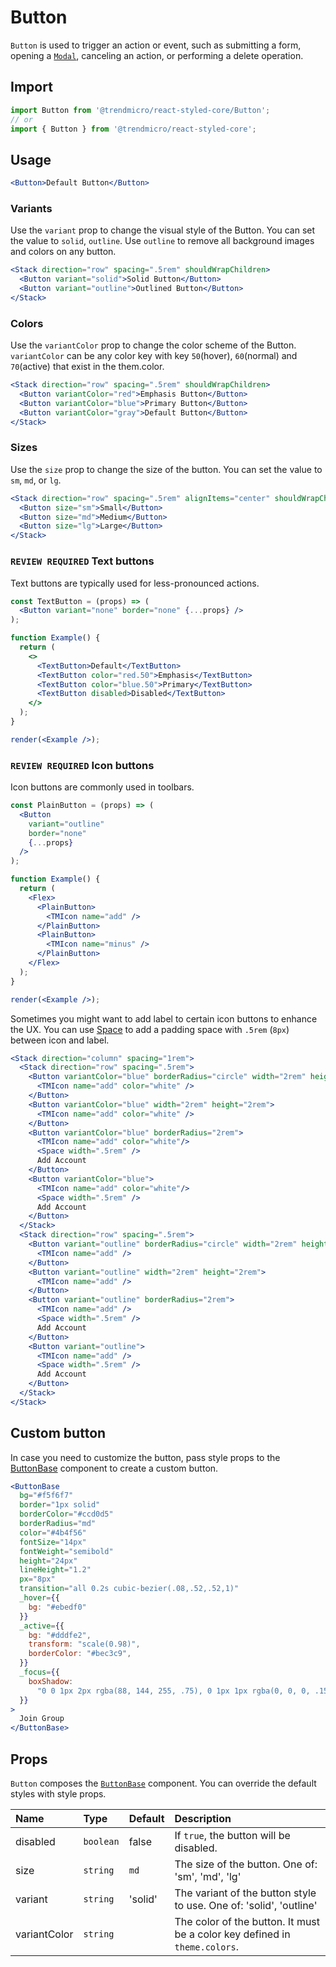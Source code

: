 # Button

`Button` is used to trigger an action or event, such as submitting a form, opening a [`Modal`](./modal), canceling an action, or performing a delete operation.

## Import

```js
import Button from '@trendmicro/react-styled-core/Button';
// or
import { Button } from '@trendmicro/react-styled-core';
```

## Usage

```jsx
<Button>Default Button</Button>
```

### Variants

Use the `variant` prop to change the visual style of the Button. You can set the value to `solid`, `outline`. Use `outline` to remove all background images and colors on any button.

```jsx
<Stack direction="row" spacing=".5rem" shouldWrapChildren>
  <Button variant="solid">Solid Button</Button>
  <Button variant="outline">Outlined Button</Button>
</Stack>
```

### Colors

Use the `variantColor` prop to change the color scheme of the Button. `variantColor` can be any color key with key `50`(hover), `60`(normal) and `70`(active) that exist in the them.color.

```jsx
<Stack direction="row" spacing=".5rem" shouldWrapChildren>
  <Button variantColor="red">Emphasis Button</Button>
  <Button variantColor="blue">Primary Button</Button>
  <Button variantColor="gray">Default Button</Button>
</Stack>
```

### Sizes

Use the `size` prop to change the size of the button. You can set the value to `sm`, `md`, or `lg`.

```jsx
<Stack direction="row" spacing=".5rem" alignItems="center" shouldWrapChildren>
  <Button size="sm">Small</Button>
  <Button size="md">Medium</Button>
  <Button size="lg">Large</Button>
</Stack>
```

### `REVIEW REQUIRED` Text buttons

Text buttons are typically used for less-pronounced actions.

```jsx noInline
const TextButton = (props) => (
  <Button variant="none" border="none" {...props} />
);

function Example() {
  return (
    <>
      <TextButton>Default</TextButton>
      <TextButton color="red.50">Emphasis</TextButton>
      <TextButton color="blue.50">Primary</TextButton>
      <TextButton disabled>Disabled</TextButton>
    </>
  );
}

render(<Example />);
```

### `REVIEW REQUIRED` Icon buttons

Icon buttons are commonly used in toolbars. 

```jsx noInline
const PlainButton = (props) => (
  <Button
    variant="outline"
    border="none"
    {...props}
  />
);

function Example() {
  return (
    <Flex>
      <PlainButton>
        <TMIcon name="add" />
      </PlainButton>
      <PlainButton>
        <TMIcon name="minus" />
      </PlainButton>
    </Flex>
  );
}

render(<Example />);
```

Sometimes you might want to add label to certain icon buttons to enhance the UX. You can use [Space](./space) to add a padding space with `.5rem` (`8px`) between icon and label.

```jsx
<Stack direction="column" spacing="1rem">
  <Stack direction="row" spacing=".5rem">
    <Button variantColor="blue" borderRadius="circle" width="2rem" height="2rem">
      <TMIcon name="add" color="white" />
    </Button>
    <Button variantColor="blue" width="2rem" height="2rem">
      <TMIcon name="add" color="white" />
    </Button>
    <Button variantColor="blue" borderRadius="2rem">
      <TMIcon name="add" color="white"/>
      <Space width=".5rem" />
      Add Account
    </Button>
    <Button variantColor="blue">
      <TMIcon name="add" color="white"/>
      <Space width=".5rem" />
      Add Account
    </Button>
  </Stack>
  <Stack direction="row" spacing=".5rem">
    <Button variant="outline" borderRadius="circle" width="2rem" height="2rem">
      <TMIcon name="add" />
    </Button>
    <Button variant="outline" width="2rem" height="2rem">
      <TMIcon name="add" />
    </Button>
    <Button variant="outline" borderRadius="2rem">
      <TMIcon name="add" />
      <Space width=".5rem" />
      Add Account
    </Button>
    <Button variant="outline">
      <TMIcon name="add" />
      <Space width=".5rem" />
      Add Account
    </Button>
  </Stack>
</Stack>
```

## Custom button

In case you need to customize the button, pass style props to the [ButtonBase](./buttonbase) component to create a custom button.

```jsx
<ButtonBase
  bg="#f5f6f7"
  border="1px solid"
  borderColor="#ccd0d5"
  borderRadius="md"
  color="#4b4f56"
  fontSize="14px"
  fontWeight="semibold"
  height="24px"
  lineHeight="1.2"
  px="8px"
  transition="all 0.2s cubic-bezier(.08,.52,.52,1)"
  _hover={{
    bg: "#ebedf0"
  }}
  _active={{
    bg: "#dddfe2",
    transform: "scale(0.98)",
    borderColor: "#bec3c9",
  }}
  _focus={{
    boxShadow:
      "0 0 1px 2px rgba(88, 144, 255, .75), 0 1px 1px rgba(0, 0, 0, .15)",
  }}
>
  Join Group
</ButtonBase>
```

## Props

`Button` composes the [`ButtonBase`](./buttonbase) component. You can override the default styles with style props.

| Name | Type | Default | Description |
| :--- | :--- | :------ | :---------- |
| disabled | `boolean` | false | If `true`, the button will be disabled. |
| size | `string` | `md` | The size of the button. One of: 'sm', 'md', 'lg' |
| variant | `string` | 'solid' | The variant of the button style to use. One of: 'solid', 'outline' |
| variantColor | `string` | | The color of the button. It must be a color key defined in `theme.colors`. |
